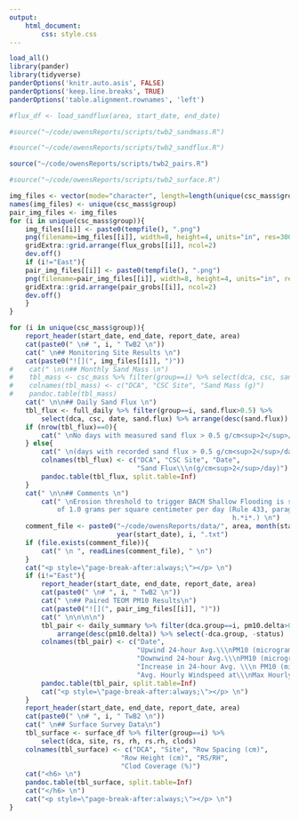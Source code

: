 ```yaml
---
output: 
    html_document:
        css: style.css
---
```


```r
load_all()
library(pander)
library(tidyverse)
panderOptions('knitr.auto.asis', FALSE)
panderOptions('keep.line.breaks', TRUE)
panderOptions('table.alignment.rownames', 'left')
```

```r
#flux_df <- load_sandflux(area, start_date, end_date)
```

```r
#source("~/code/owensReports/scripts/twb2_sandmass.R")
```

```r
#source("~/code/owensReports/scripts/twb2_sandflux.R")
```

```r
source("~/code/owensReports/scripts/twb2_pairs.R")
```

```r
#source("~/code/owensReports/scripts/twb2_surface.R")
```

```r
img_files <- vector(mode="character", length=length(unique(csc_mass$group)))
names(img_files) <- unique(csc_mass$group)
pair_img_files <- img_files
for (i in unique(csc_mass$group)){
    img_files[[i]] <- paste0(tempfile(), ".png")
    png(filename=img_files[[i]], width=8, height=4, units="in", res=300)
    gridExtra::grid.arrange(flux_grobs[[i]], ncol=2)
    dev.off()
    if (i!="East"){
    pair_img_files[[i]] <- paste0(tempfile(), ".png")
    png(filename=pair_img_files[[i]], width=8, height=4, units="in", res=300)
    gridExtra::grid.arrange(pair_grobs[[i]], ncol=2)
    dev.off()
    }
}
```

```r
for (i in unique(csc_mass$group)){
    report_header(start_date, end_date, report_date, area)
    cat(paste0(" \n# ", i, " TwB2 \n"))
    cat(" \n## Monitoring Site Results \n")
    cat(paste0("![](", img_files[[i]], ")"))
#    cat(" \n\n## Monthly Sand Mass \n")
#    tbl_mass <- csc_mass %>% filter(group==i) %>% select(dca, csc, sand.mass)
#    colnames(tbl_mass) <- c("DCA", "CSC Site", "Sand Mass (g)") 
#    pandoc.table(tbl_mass)
    cat(" \n\n## Daily Sand Flux \n")
    tbl_flux <- full_daily %>% filter(group==i, sand.flux>0.5) %>% 
        select(dca, csc, date, sand.flux) %>% arrange(desc(sand.flux))
    if (nrow(tbl_flux)==0){
        cat(" \nNo days with measured sand flux > 0.5 g/cm<sup>2</sup>/day. \n")
    } else{
        cat(" \n(days with recorded sand flux > 0.5 g/cm<sup>2</sup>/day) \n")
        colnames(tbl_flux) <- c("DCA", "CSC Site", "Date", 
                                "Sand Flux\\\n(g/cm<sup>2</sup>/day)") 
        pandoc.table(tbl_flux, split.table=Inf)
    }
    cat(" \n\n## Comments \n")
        cat(" \nErosion threshold to trigger BACM Shallow Flooding is sand flux 
            of 1.0 grams per square centimeter per day (Rule 433, paragraph 
                                                        h.*i*.) \n")
    comment_file <- paste0("~/code/owensReports/data/", area, month(start_date), 
                           year(start_date), i, ".txt")
    if (file.exists(comment_file)){
        cat(" \n ", readLines(comment_file), " \n")
    }
    cat("<p style=\"page-break-after:always;\"></p> \n")
    if (i!="East"){
        report_header(start_date, end_date, report_date, area)
        cat(paste0(" \n# ", i, " TwB2 \n"))
        cat(" \n## Paired TEOM PM10 Results\n")
        cat(paste0("![](", pair_img_files[[i]], ")"))
        cat(" \n\n\n\n")
        tbl_pair <- daily_summary %>% filter(dca.group==i, pm10.delta>0) %>% 
            arrange(desc(pm10.delta)) %>% select(-dca.group, -status)
        colnames(tbl_pair) <- c("Date", 
                                "Upwind 24-hour Avg.\\\nPM10 (micrograms/m<sup>3</sup>)", 
                                "Downwind 24-hour Avg.\\\nPM10 (micrograms/m<sup>3</sup>)", 
                                "Increase in 24-hour Avg. \\\n PM10 (micrograms/m<sup>3</sup>)", 
                                "Avg. Hourly Windspeed at\\\nMax Hourly PM10 Increase (m/s)")
        pandoc.table(tbl_pair, split.table=Inf)
        cat("<p style=\"page-break-after:always;\"></p> \n")
    }
    report_header(start_date, end_date, report_date, area)
    cat(paste0(" \n# ", i, " TwB2 \n"))
    cat(" \n## Surface Survey Data\n")
    tbl_surface <- surface_df %>% filter(group==i) %>% 
        select(dca, site, rs, rh, rs.rh, clods)
    colnames(tbl_surface) <- c("DCA", "Site", "Row Spacing (cm)", 
                            "Row Height (cm)", "RS/RH", 
                            "Clod Coverage (%)")
    cat("<h6> \n")
    pandoc.table(tbl_surface, split.table=Inf)
    cat("</h6> \n")
    cat("<p style=\"page-break-after:always;\"></p> \n")
}
```

